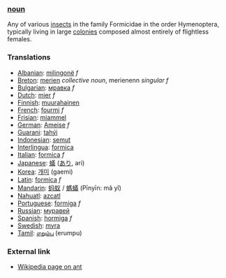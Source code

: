 ===[[noun]]===
Any of various [[insect]]s in the family Formicidae in the order Hymenoptera, typically living in large [[colony|colonies]] composed almost entirely of flightless females.
===Translations===
*[[Albanian]]: [[milingonë]] ''f''
*[[Breton]]: [[merien]] ''collective noun'', merienenn ''singular f''
*[[Bulgarian]]: [[мравка]] ''f''
*[[Dutch]]: [[mier]] ''f''
*[[Finnish]]: [[muurahainen]]
*[[French]]: [[fourmi]] ''f''
*[[Frisian]]: [[miammel]]
*[[German]]: [[Ameise]] ''f''
*[[Guarani]]: [[tahýi]]
*[[Indonesian]]: [[semut]]
*[[Interlingua]]: [[formica]]
*[[Italian]]: [[formica]] ''f''
*[[Japanese]]: [[蟻]] ([[あり]], ari)
*[[Korea]]: [[개미]] (gaemi)
*[[Latin]]: [[formica]] ''f''
*[[Mandarin]]: [[蚂蚁]] / [[螞蟻]] (Pīnyīn: mǎ yǐ)
*[[Nahuatl]]: [[azcatl]]
*[[Portuguese]]: [[formiga]] ''f''
*[[Russian]]: [[муравей]]
*[[Spanish]]: [[hormiga]] ''f''
*[[Swedish]]: [[myra]]
*[[Tamil]]: [[எறும்பு]] (erumpu)

=== External link ===
* [http://www.wikipedia.org/wiki/Ant Wikipedia page on ant]